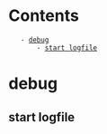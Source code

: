 = Contents =
    - [[#debug|debug]]
        - [[#debug#start logfile|start logfile]]

= debug =
== start logfile ==
{{{class="brush: bash"
vim -V20 README.md  2>&1 | tee logfile
}}}

